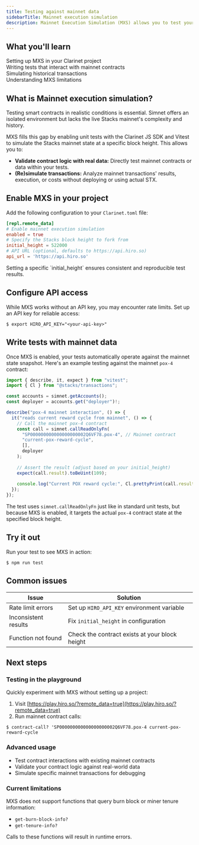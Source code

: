 ```yaml
---
title: Testing against mainnet data
sidebarTitle: Mainnet execution simulation
description: Mainnet Execution Simulation (MXS) allows you to test your Clarity smart contracts using actual data and state from the Stacks mainnet. This powerful feature helps ensure your contracts behave as expected in a live environment.
---
```



## What you'll learn

<div className="space-y-3 my-6">
  <div className="flex items-start gap-3">
    <ArrowRight className="h-4 w-4 text-brand-orange mt-1.5 flex-shrink-0" />
    <span>Setting up MXS in your Clarinet project</span>
  </div>
  <div className="flex items-start gap-3">
    <ArrowRight className="h-4 w-4 text-brand-orange mt-1.5 flex-shrink-0" />
    <span>Writing tests that interact with mainnet contracts</span>
  </div>
  <div className="flex items-start gap-3">
    <ArrowRight className="h-4 w-4 text-brand-orange mt-1.5 flex-shrink-0" />
    <span>Simulating historical transactions</span>
  </div>
  <div className="flex items-start gap-3">
    <ArrowRight className="h-4 w-4 text-brand-orange mt-1.5 flex-shrink-0" />
    <span>Understanding MXS limitations</span>
  </div>
</div>

## What is Mainnet execution simulation?

Testing smart contracts in realistic conditions is essential. Simnet offers an isolated environment but lacks the live Stacks mainnet's complexity and history.

MXS fills this gap by enabling unit tests with the Clarinet JS SDK and Vitest to simulate the Stacks mainnet state at a specific block height. This allows you to:

- **Validate contract logic with real data:** Directly test mainnet contracts or data within your tests.
- **(Re)simulate transactions:** Analyze mainnet transactions' results, execution, or costs without deploying or using actual STX.

## Enable MXS in your project

Add the following configuration to your `Clarinet.toml` file:

```toml Clarinet.toml
[repl.remote_data]
# Enable mainnet execution simulation
enabled = true
# Specify the Stacks block height to fork from
initial_height = 522000
# API URL (optional, defaults to https://api.hiro.so)
api_url = 'https://api.hiro.so'
```

<Callout type="tip" title="Pro tip">
Setting a specific `initial_height` ensures consistent and reproducible test results.
</Callout>

## Configure API access

While MXS works without an API key, you may encounter rate limits. Set up an API key for reliable access:

```terminal
$ export HIRO_API_KEY="<your-api-key>"
```

## Write tests with mainnet data

Once MXS is enabled, your tests automatically operate against the mainnet state snapshot. Here's an example testing against the mainnet `pox-4` contract:

```ts tests/pox-4.test.ts
import { describe, it, expect } from "vitest";
import { Cl } from "@stacks/transactions";

const accounts = simnet.getAccounts();
const deployer = accounts.get("deployer")!;

describe("pox-4 mainnet interaction", () => {
  it("reads current reward cycle from mainnet", () => {
    // Call the mainnet pox-4 contract
    const call = simnet.callReadOnlyFn(
      "SP000000000000000000002Q6VF78.pox-4", // Mainnet contract
      "current-pox-reward-cycle",
      [],
      deployer
    );
    
    // Assert the result (adjust based on your initial_height)
    expect(call.result).toBeUint(109);
    
    console.log("Current POX reward cycle:", Cl.prettyPrint(call.result));
  });
});
```

The test uses `simnet.callReadOnlyFn` just like in standard unit tests, but because MXS is enabled, it targets the actual `pox-4` contract state at the specified block height.

## Try it out

Run your test to see MXS in action:

```terminal
$ npm run test
```

## Common issues

| Issue | Solution |
|-------|----------|
| Rate limit errors | Set up `HIRO_API_KEY` environment variable |
| Inconsistent results | Fix `initial_height` in configuration |
| Function not found | Check the contract exists at your block height |

## Next steps

### Testing in the playground

Quickly experiment with MXS without setting up a project:

1. Visit [https://play.hiro.so/?remote_data=true](https://play.hiro.so/?remote_data=true)
2. Run mainnet contract calls:

```terminal
$ contract-call? 'SP000000000000000000002Q6VF78.pox-4 current-pox-reward-cycle
```

### Advanced usage

- Test contract interactions with existing mainnet contracts
- Validate your contract logic against real-world data
- Simulate specific mainnet transactions for debugging

### Current limitations

MXS does not support functions that query burn block or miner tenure information:

- `get-burn-block-info?`
- `get-tenure-info?`

Calls to these functions will result in runtime errors.